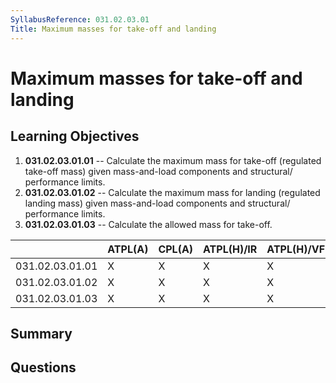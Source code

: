 ```yaml
---
SyllabusReference: 031.02.03.01
Title: Maximum masses for take-off and landing
---
```


# Maximum masses for take-off and landing

## Learning Objectives

1.  **031.02.03.01.01** -- Calculate the maximum mass for take-off (regulated
    take-off mass) given mass-and-load components and structural/ performance
    limits.
2.  **031.02.03.01.02** -- Calculate the maximum mass for landing (regulated
    landing mass) given mass-and-load components and structural/ performance
    limits.
3.  **031.02.03.01.03** -- Calculate the allowed mass for take-off.

|                 | ATPL(A) | CPL(A) | ATPL(H)/IR | ATPL(H)/VFR | CPL(H) | IR | CBIR(A) |
| --------------- | ------- | ------ | ---------- | ----------- | ------ | -- | ------- |
| 031.02.03.01.01 | X       | X      | X          | X           | X      |    |         |
| 031.02.03.01.02 | X       | X      | X          | X           | X      |    |         |
| 031.02.03.01.03 | X       | X      | X          | X           | X      |    |         |

## Summary

## Questions
